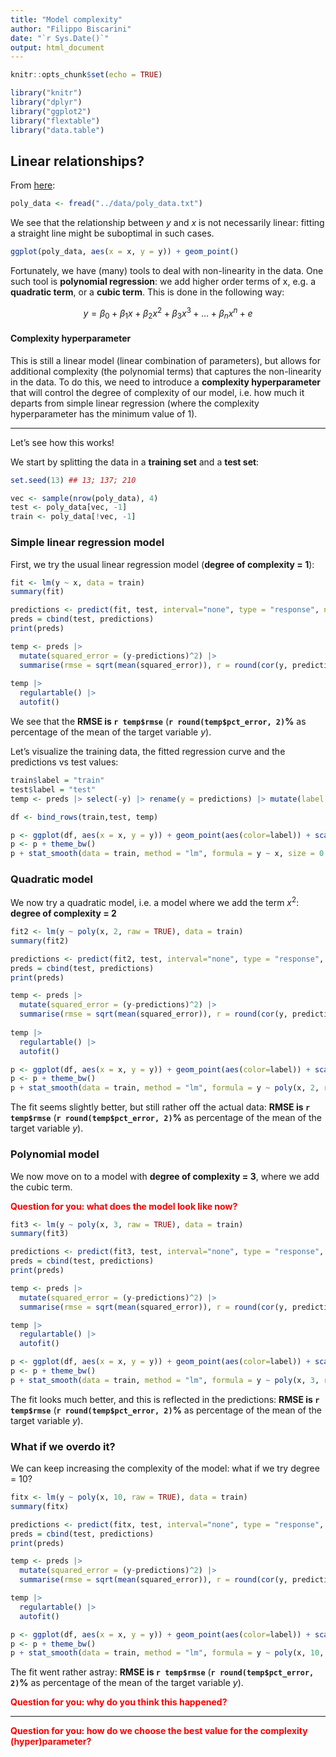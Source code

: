 ```yaml
---
title: "Model complexity"
author: "Filippo Biscarini"
date: "`r Sys.Date()`"
output: html_document
---
```


```r
knitr::opts_chunk$set(echo = TRUE)

library("knitr")
library("dplyr")
library("ggplot2")
library("flextable")
library("data.table")
```

## Linear relationships?

From [here](https://www.geo.fu-berlin.de/en/v/soga-r/Basics-of-statistics/Linear-Regression/Polynomial-Regression/Polynomial-Regression---An-example/index.html):

```r
poly_data <- fread("../data/poly_data.txt")
```

We see that the relationship between $y$ and $x$ is not necessarily linear: fitting a straight line might be suboptimal in such cases.

```r
ggplot(poly_data, aes(x = x, y = y)) + geom_point()
```

Fortunately, we have (many) tools to deal with non-linearity in the data. One such tool is **polynomial regression**: we add higher order terms of x, e.g. a **quadratic term**, or a **cubic term**. This is done in the following way:

$$
y = \beta_0 + \beta_1 x + \beta_2 x^2 + \beta_3 x^3 + \ldots + \beta_n x^n + e 
$$

#### Complexity hyperparameter

This is still a linear model (linear combination of parameters), but allows for additional complexity (the polynomial terms) that captures the non-linearity in the data. To do this, we need to introduce a **complexity hyperparameter** that will control the degree of complexity of our model, i.e. how much it departs from simple linear regression (where the complexity hyperparameter has the minimum value of 1).

------------------------------------------------------------------------

Let's see how this works!

We start by splitting the data in a **training set** and a **test set**:

```r
set.seed(13) ## 13; 137; 210

vec <- sample(nrow(poly_data), 4)
test <- poly_data[vec, -1]
train <- poly_data[!vec, -1]
```

### Simple linear regression model

First, we try the usual linear regression model (**degree of complexity = 1**):

```r
fit <- lm(y ~ x, data = train)
summary(fit)
```

```r
predictions <- predict(fit, test, interval="none", type = "response", na.action=na.pass)
preds = cbind(test, predictions)
print(preds)
```

```r
temp <- preds |>
  mutate(squared_error = (y-predictions)^2) |>
  summarise(rmse = sqrt(mean(squared_error)), r = round(cor(y, predictions, method = "pearson"),3), pct_error = 100*rmse/abs(mean(train$y)))
  
temp |>
  regulartable() |>
  autofit()
```

We see that the **RMSE is `r temp$rmse`** (**`r round(temp$pct_error, 2)`%** as percentage of the mean of the target variable $y$).

Let's visualize the training data, the fitted regression curve and the predictions vs test values:

```r
train$label = "train"
test$label = "test"
temp <- preds |> select(-y) |> rename(y = predictions) |> mutate(label = "prediction")

df <- bind_rows(train,test, temp)
```

```r
p <- ggplot(df, aes(x = x, y = y)) + geom_point(aes(color=label)) + scale_color_manual(values = c("red", "blue", "gray"))
p <- p + theme_bw()
p + stat_smooth(data = train, method = "lm", formula = y ~ x, size = 0.5, se = FALSE)
```

### Quadratic model

We now try a quadratic model, i.e. a model where we add the term $x^2$: **degree of complexity = 2**

```r
fit2 <- lm(y ~ poly(x, 2, raw = TRUE), data = train)
summary(fit2)
```

```r
predictions <- predict(fit2, test, interval="none", type = "response", na.action=na.pass)
preds = cbind(test, predictions)
print(preds)
```

```r
temp <- preds |>
  mutate(squared_error = (y-predictions)^2) |>
  summarise(rmse = sqrt(mean(squared_error)), r = round(cor(y, predictions, method = "pearson"),3), pct_error = 100*rmse/abs(mean(train$y)))
  
temp |>
  regulartable() |>
  autofit()
```

```r
p <- ggplot(df, aes(x = x, y = y)) + geom_point(aes(color=label)) + scale_color_manual(values = c("red", "blue", "gray"))
p <- p + theme_bw()
p + stat_smooth(data = train, method = "lm", formula = y ~ poly(x, 2, raw=TRUE), size = 0.5, se = FALSE)
```

The fit seems slightly better, but still rather off the actual data: **RMSE is `r temp$rmse`** (**`r round(temp$pct_error, 2)`%** as percentage of the mean of the target variable $y$).


### Polynomial model

We now move on to a model with **degree of complexity = 3**, where we add the cubic term.

::: {style="color:red"}
**Question for you: what does the model look like now?**
:::

```r
fit3 <- lm(y ~ poly(x, 3, raw = TRUE), data = train)
summary(fit3)
```

```r
predictions <- predict(fit3, test, interval="none", type = "response", na.action=na.pass)
preds = cbind(test, predictions)
print(preds)
```

```r
temp <- preds |>
  mutate(squared_error = (y-predictions)^2) |>
  summarise(rmse = sqrt(mean(squared_error)), r = round(cor(y, predictions, method = "pearson"),3), pct_error = 100*rmse/abs(mean(train$y)))

temp |>
  regulartable() |>
  autofit()
```

```r
p <- ggplot(df, aes(x = x, y = y)) + geom_point(aes(color=label)) + scale_color_manual(values = c("red", "blue", "gray"))
p <- p + theme_bw()
p + stat_smooth(data = train, method = "lm", formula = y ~ poly(x, 3, raw=TRUE), size = 0.5, se = FALSE)
```

The fit looks much better, and this is reflected in the predictions: **RMSE is `r temp$rmse`** (**`r round(temp$pct_error, 2)`%** as percentage of the mean of the target variable $y$).

### What if we overdo it?

We can keep increasing the complexity of the model: what if we try degree = 10?

```r
fitx <- lm(y ~ poly(x, 10, raw = TRUE), data = train)
summary(fitx)
```

```r
predictions <- predict(fitx, test, interval="none", type = "response", na.action=na.pass)
preds = cbind(test, predictions)
print(preds)
```

```r
temp <- preds |>
  mutate(squared_error = (y-predictions)^2) |>
  summarise(rmse = sqrt(mean(squared_error)), r = round(cor(y, predictions, method = "pearson"),3), pct_error = 100*rmse/abs(mean(train$y)))

temp |>
  regulartable() |>
  autofit()
```

```r
p <- ggplot(df, aes(x = x, y = y)) + geom_point(aes(color=label)) + scale_color_manual(values = c("red", "blue", "gray"))
p <- p + theme_bw()
p + stat_smooth(data = train, method = "lm", formula = y ~ poly(x, 10, raw=TRUE), size = 0.5, se = FALSE)
```

The fit went rather astray: **RMSE is `r temp$rmse`** (**`r round(temp$pct_error, 2)`%** as percentage of the mean of the target variable $y$).

::: {style="color:red"}
**Question for you: why do you think this happened?**
:::

---

::: {style="color:red"}
**Question for you: how do we choose the best value for the complexity (hyper)parameter?**
:::
